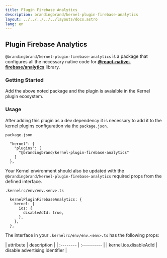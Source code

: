 ```yaml
---
title: Plugin Firebase Analytics
description: brandingbrand/kernel-plugin-firebase-analytics
layout: ../../../../../layouts/docs.astro
lang: en
---
```



## Plugin Firebase Analytics

`@brandingbrand/kernel-plugin-firebase-analytics` is a package that configures all the necessary native code for [**@react-native-firebase/analytics**](https://github.com/invertase/react-native-firebase/tree/main/packages/analytics) library.

### Getting Started

<div class="flex w-full my-6">
  <CodeCopy args="yarn add -D @brandingbrand/kernel-plugin-firebase-analytics" />
</div>

Add the above noted package and the plugin is avaialble in the Kernel plugin ecosystem.

### Usage

After adding this plugin as a dev dependency it is necessary to add it to the kernel plugins configuration via the `package.json`.

`package.json`

```
  "kernel": {
    "plugins": [
      "@brandingbrand/kernel-plugin-firebase-analytics"
    ]
  },
```

Your Kernel environment should also be updated with the `@brandingbrand/kernel-plugin-firebase-analytics` required props from the defined interface.

`.kernelrc/env/env.<env>.ts`

```
  kernelPluginFirebaseAnalytics: {
    kernel: {
      ios: {
        disableAdId: true,
      },
    },
  },
```

The interface in your `.kernelrc/env/env.<env>.ts` has the following props:

<div class="my-4 overflow-scroll">
| attribute                         | description                    |
| :--------                         | :----------                    |
| kernel.ios.disableAdId                   | disable advertising identifier |
</div>
